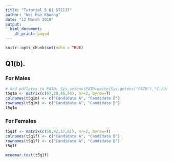 ```yaml
---
title: "Tutorial 5 Q1 ST2137"
author: "Wei Hao Khoong"
date: "12 March 2019"
output:
  html_document:
    df_print: paged
---
```


```r
knitr::opts_chunk$set(echo = TRUE)
```

## Q1(b).

### For Males

```r
# Add pdflatex to PATH: Sys.setenv(PATH=paste(Sys.getenv("PATH"),"C:/Users/Wei Hao/AppData/Local/Programs/MiKTeX 2.9/miktex/bin/x64",sep=";"))
t5q1m <- matrix(c(67,28,46,54), nr=2, byrow=T)
colnames(t5q1m) <- c("Candidate A", "Candidate B")
rownames(t5q1m) <- c("Candidate A", "Candidate B")
t5q1m
```

### For Females

```r
t5q1f <- matrix(c(58,42,37,61), nr=2, byrow=T)
colnames(t5q1f) <- c("Candidate A", "Candidate B")
rownames(t5q1f) <- c("Candidate A", "Candidate B")
t5q1f
```

```r
mcnemar.test(t5q1f)
```